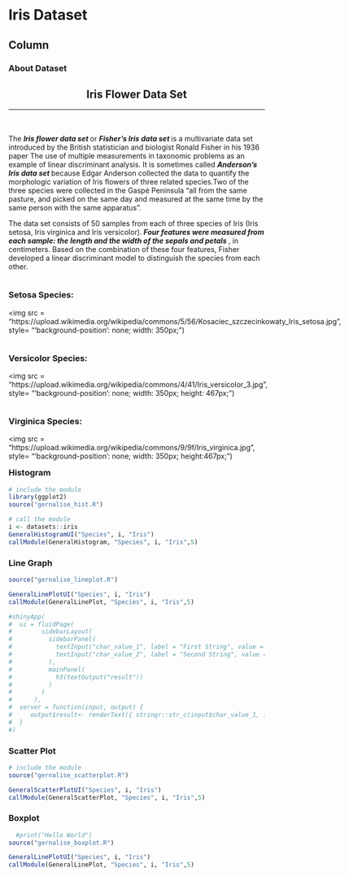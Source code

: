 Iris Dataset
=====================================
<style>
  .navbar-inverse{
    background-color: rgb(227, 54, 39);
    border-color: rgb(190, 25, 78);
  }
  .navbar-inverse .navbar-nav>.active>a, .navbar-inverse .navbar-nav>.active>a:hover, .navbar-inverse .navbar-nav>.active>a:focus {
    background-color: rgb(128, 41, 19);
  }
  .image-container{
    background-position: "none",
  }
  .imggg{
    float: left;
    padding-right: 50px;
  }
</style>

Column{.tabset}
-----------------------------------------------------------------------

### About Dataset
<center><h2><b>Iris Flower Data Set</b></h2></center>
***
<br><br>
The <em><b> Iris flower data set </b></em> or <i><b> Fisher's Iris data set </b></i> is a multivariate data set introduced by the British statistician and biologist Ronald Fisher in his 1936 paper The use of multiple measurements in taxonomic problems as an example of linear discriminant analysis. It is sometimes called <i><b> Anderson's Iris data set </b></i> because Edgar Anderson collected the data to quantify the morphologic variation of Iris flowers of three related species.Two of the three species were collected in the Gaspé Peninsula "all from the same pasture, and picked on the same day and measured at the same time by the same person with the same apparatus".

The data set consists of 50 samples from each of three species of Iris (Iris setosa, Iris virginica and Iris versicolor).<b><em> Four features were measured from each sample: the length and the width of the sepals and petals </em></b>, in centimeters. Based on the combination of these four features, Fisher developed a linear discriminant model to distinguish the species from each other.

<div class = "imggg">
<h3>Setosa Species:</h3> 
<img src = "https://upload.wikimedia.org/wikipedia/commons/5/56/Kosaciec_szczecinkowaty_Iris_setosa.jpg", style= "'background-position': none; width: 350px;")</img>
</div>

<div class = "imggg">
<h3>Versicolor Species:</h3>
<img src = "https://upload.wikimedia.org/wikipedia/commons/4/41/Iris_versicolor_3.jpg", style= "'background-position': none; width: 350px; height: 467px;")</img>
</div>

<div class = "imggg">
<h3>Virginica Species:</h3> 
<img src = "https://upload.wikimedia.org/wikipedia/commons/9/9f/Iris_virginica.jpg", style= "'background-position': none; width: 350px; height:467px;")</img>
</div>

### Histogram

```r
# include the module
library(ggplot2)
source("gernalise_hist.R")

# call the module
i <- datasets::iris
GeneralHistogramUI("Species", i, "Iris")
callModule(GeneralHistogram, "Species", i, "Iris",5)
```


### Line Graph
  
```r
source("gernalise_lineplot.R")

GeneralLinePlotUI("Species", i, "Iris")
callModule(GeneralLinePlot, "Species", i, "Iris",5)

#shinyApp(
#  ui = fluidPage(
#        sidebarLayout(
#          sidebarPanel(
#            textInput("char_value_1", label = "First String", value = ""),
#            textInput("char_value_2", label = "Second String", value = "")
#          ),
#          mainPanel(
#            h3(textOutput("result"))
#          )
#        )
#      ),
#  server = function(input, output) {
#     output$result<- renderText({ stringr::str_c(input$char_value_1, input$char_value_2, sep = " ")})
#  }
#)
```

### Scatter Plot

```r
# include the module
source("gernalise_scatterplot.R")

GeneralScatterPlotUI("Species", i, "Iris")
callModule(GeneralScatterPlot, "Species", i, "Iris",5)
```
  

### Boxplot
```r
  #print("Hello World")
source("gernalise_boxplot.R")

GeneralLinePlotUI("Species", i, "Iris")
callModule(GeneralLinePlot, "Species", i, "Iris",5)
```

